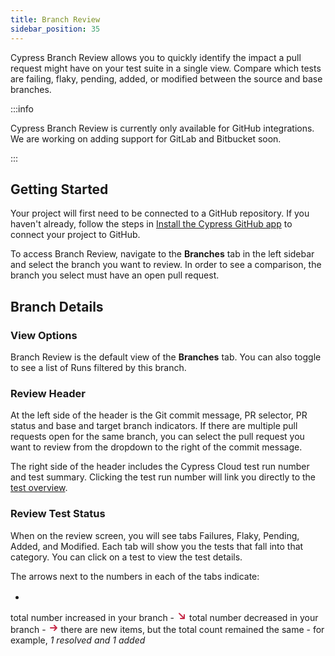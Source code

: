 ```yaml
---
title: Branch Review
sidebar_position: 35
---
```


Cypress Branch Review allows you to quickly identify the impact a pull request might have on your test suite in a single view. Compare which tests are failing, flaky, pending, added, or modified between the source and base branches.

<DocsImage
  src="/img/guides/cloud/branch-review/branch-review.jpg"
  alt="Cypress Branch Review"
/>

:::info

Cypress Branch Review is currently only available for GitHub integrations. We are working on adding support for GitLab and Bitbucket soon.

:::

## Getting Started

Your project will first need to be connected to a GitHub repository. If you haven't already, follow the steps in [Install the Cypress GitHub app](/guides/cloud/integrations/source-control/github#Install-the-Cypress-GitHub-app) to connect your project to GitHub.

To access Branch Review, navigate to the **Branches** tab in the left sidebar and select the branch you want to review. In order to see a comparison, the branch you select must have an open pull request.

<DocsImage
  src="/img/guides/cloud/branch-review/get-to-branch-review.jpg"
  alt="Get to Branch Review"
/>

## Branch Details

### View Options

Branch Review is the default view of the **Branches** tab. You can also toggle to see a list of Runs filtered by this branch.

<DocsImage
  src="/img/guides/cloud/branch-review/branch-review-views.jpg"
  alt="Displaying different views for branches"
/>


### Review Header

At the left side of the header is the Git commit message, PR selector, PR status and base and target branch indicators. If there are multiple pull requests open for the same branch, you can select the pull request you want to review from the dropdown to the right of the commit message.

The right side of the header includes the Cypress Cloud test run number and test summary. Clicking the test run number will link you directly to the [test overview](/guides/cloud/recorded-runs#Overview-tab).

<DocsImage
  src="/img/guides/cloud/branch-review/branch-review-header.jpg"
  alt="Branch Review Header"
/>


### Review Test Status

When on the review screen, you will see tabs Failures, Flaky, Pending, Added, and Modified. Each tab will show you the tests that fall into that category. You can click on a test to view the test details.

<DocsImage
  src="/img/guides/cloud/branch-review/branch-review-details.jpg"
  alt="Branch Review Details"
  caption="Viewing new failing tests for this PR"
/>

The arrows next to the numbers in each of the tabs indicate:
- <svg width="16" height="16" viewBox="0 0 16 16" fill="none" xmlns="http://www.w3.org/2000/svg">
<path d="M12 10V4M12 4L6 4M12 4L4 12" stroke="#C62B49" stroke-width="2" stroke-linecap="round" stroke-linejoin="round"/>
</svg> total number increased in your branch
- <svg width="16" height="16" viewBox="0 0 16 16" fill="none" xmlns="http://www.w3.org/2000/svg">
<path d="M12 6V12M12 12L6 12M12 12L4 4" stroke="#C62B49" stroke-width="2" stroke-linecap="round" stroke-linejoin="round"/>
</svg> total number decreased in your branch
- <svg width="16" height="16" viewBox="0 0 16 16" fill="none" xmlns="http://www.w3.org/2000/svg">
<path d="M9 12L13 8M13 8L9 4M13 8L3 8" stroke="#C62B49" stroke-width="2" stroke-linecap="round" stroke-linejoin="round"/>
</svg> there are new items, but the total count remained the same - for example, <em>1 resolved and 1 added</em>

